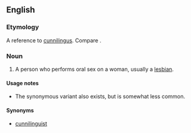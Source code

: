 ==English==

===Etymology===
A reference to [[cunnilingus]]. Compare {{term|lang=en|does the carpet match the drapes}}.

===Noun===
{{en-noun|head=[[carpet]] [[muncher]]}}

# {{context|vulgar|offensive|lang=en}} A person who performs oral sex on a woman, usually a [[lesbian]].

====Usage notes====
* The synonymous variant {{m|en|rug muncher}} also exists, but is somewhat less common.

====Synonyms====
* [[cunnilinguist]]